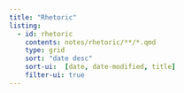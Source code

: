 ```yaml
---
title: "Rhetoric"
listing:
  - id: rhetoric
    contents: notes/rhetoric/**/*.qmd
    type: grid
    sort: "date desc"
    sort-ui:  [date, date-modified, title]
    filter-ui: true
---
```

